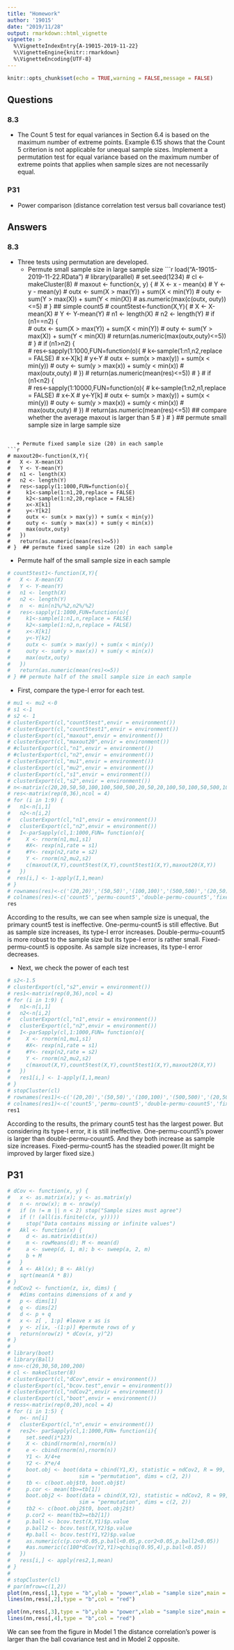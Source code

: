 ```yaml
---
title: "Homework"
author: '19015'
date: "2019/11/28"
output: rmarkdown::html_vignette
vignette: >
  %\VignetteIndexEntry{A-19015-2019-11-22}
  %\VignetteEngine{knitr::rmarkdown}
  %\VignetteEncoding{UTF-8}
---
```


```r
knitr::opts_chunk$set(echo = TRUE,warning = FALSE,message = FALSE)
```

## Questions

### 8.3 
+ The Count 5 test for equal variances in Section 6.4 is based on the maximum number of extreme points. Example 6.15 shows that the Count 5 criterion is not applicable for unequal sample sizes. Implement a permutation test for equal variance based on the maximum number of extreme points that applies when sample sizes are not necessarily equal.

### P31

+ Power comparison (distance correlation test versus ball covariance test)

## Answers

### 8.3

+ Three tests using permutation are developed.
   + Permute small sample size in large sample size
```r
load("A-19015-2019-11-22.RData")
# library(parallel)
# set.seed(1234)
# cl <- makeCluster(8)
# maxout <- function(x, y) {
#   X <- x - mean(x)
#   Y <- y - mean(y)
#   outx <- sum(X > max(Y)) + sum(X < min(Y))
#   outy <- sum(Y > max(X)) + sum(Y < min(X))
#   as.numeric(max(c(outx, outy))<=5)
# }  ## simple count5
# count5test<-function(X,Y){
#   X <- X-mean(X)
#   Y <- Y-mean(Y)
#   n1 <- length(X)
#   n2 <- length(Y)
#   if (n1==n2) {    
#     outx <- sum(X > max(Y)) + sum(X < min(Y))
#     outy <- sum(Y > max(X)) + sum(Y < min(X))
#     return(as.numeric(max(outx,outy)<=5))
#   }
#   if (n1>n2) {    
#     res<-sapply(1:1000,FUN=function(o){
#       k<-sample(1:n1,n2,replace = FALSE)
#       x<-X[k]
#       y<-Y
#       outx <- sum(x > max(y)) + sum(x < min(y))
#       outy <- sum(y > max(x)) + sum(y < min(x))
#       max(outx,outy)
#     })
#     return(as.numeric(mean(res)<=5))
#   }
#   if (n1<n2) {    
#     res<-sapply(1:10000,FUN=function(o){
#       k<-sample(1:n2,n1,replace = FALSE)
#       x<-X
#       y<-Y[k]
#       outx <- sum(x > max(y)) + sum(x < min(y))
#       outy <- sum(y > max(x)) + sum(y < min(x))
#       max(outx,outy)
#     })
#     return(as.numeric(mean(res)<=5)) ## compare whether the average maxout is larger than 5 
#   }
# }  ## permute small sample size in large sample size


```

   + Permute fixed sample size (20) in each sample
```r
# maxout20<-function(X,Y){
#   X <- X-mean(X)
#   Y <- Y-mean(Y)
#   n1 <- length(X)
#   n2 <- length(Y)
#   res<-sapply(1:1000,FUN=function(o){
#     k1<-sample(1:n1,20,replace = FALSE)
#     k2<-sample(1:n2,20,replace = FALSE)
#     x<-X[k1]
#     y<-Y[k2]
#     outx <- sum(x > max(y)) + sum(x < min(y))
#     outy <- sum(y > max(x)) + sum(y < min(x))
#     max(outx,outy)
#   })
#   return(as.numeric(mean(res)<=5))
# }  ## permute fixed sample size (20) in each sample
```

  + Permute half of the small sample size in each sample
```r
# count5test1<-function(X,Y){
#   X <- X-mean(X)
#   Y <- Y-mean(Y)
#   n1 <- length(X)
#   n2 <- length(Y)
#   n  <- min(n1%/%2,n2%/%2)
#   res<-sapply(1:1000,FUN=function(o){
#     k1<-sample(1:n1,n,replace = FALSE)
#     k2<-sample(1:n2,n,replace = FALSE)
#     x<-X[k1]
#     y<-Y[k2]
#     outx <- sum(x > max(y)) + sum(x < min(y))
#     outy <- sum(y > max(x)) + sum(y < min(x))
#     max(outx,outy)
#   })
#   return(as.numeric(mean(res)<=5))
# } ## permute half of the small sample size in each sample
```

+ First, compare the type-I error for each test.

```r
# mu1 <- mu2 <-0
# s1 <-1
# s2 <- 1
# clusterExport(cl,"count5test",envir = environment())
# clusterExport(cl,"count5test1",envir = environment())
# clusterExport(cl,"maxout",envir = environment())
# clusterExport(cl,"maxout20",envir = environment())
# #clusterExport(cl,"n1",envir = environment())
# #clusterExport(cl,"n2",envir = environment())
# clusterExport(cl,"mu1",envir = environment())
# clusterExport(cl,"mu2",envir = environment())
# clusterExport(cl,"s1",envir = environment())
# clusterExport(cl,"s2",envir = environment())
# n<-matrix(c(20,20,50,50,100,100,500,500,20,50,20,100,50,100,50,500,100,500),ncol=2,byrow = TRUE)
# res<-matrix(rep(0,36),ncol = 4)
# for (i in 1:9) {
#   n1<-n[i,1]
#   n2<-n[i,2]
#   clusterExport(cl,"n1",envir = environment())
#   clusterExport(cl,"n2",envir = environment())
#   I<-parSapply(cl,1:1000,FUN= function(o){
#     X <- rnorm(n1,mu1,s1)
#     #X<- rexp(n1,rate = s1)
#     #Y<- rexp(n2,rate = s2)
#     Y <- rnorm(n2,mu2,s2)
#     c(maxout(X,Y),count5test(X,Y),count5test1(X,Y),maxout20(X,Y))
#   })
#  res[i,] <- 1-apply(I,1,mean)
# }
# rownames(res)<-c('(20,20)','(50,50)','(100,100)','(500,500)','(20,50)','(20,100)','(50,100)','(50,500)','(100,500)')  
# colnames(res)<-c('count5','permu-count5','double-permu-couunt5','fixed-permu-count5')
res
```
According to the results, we can see when sample size is unequal, the primary count5 test is ineffective. One-permu-count5 is still effective. But as sample size increases, its type-I error increases. Double-permu-couunt5 is more robust to the sample size but its type-I error is rather small. Fixed-permu-count5 is opposite. As sample size increases, its type-I error decreases.

+ Next, we check the power of each test

```r
# s2<-1.5
# clusterExport(cl,"s2",envir = environment())
# res1<-matrix(rep(0,36),ncol = 4)
# for (i in 1:9) {
#   n1<-n[i,1]
#   n2<-n[i,2]
#   clusterExport(cl,"n1",envir = environment())
#   clusterExport(cl,"n2",envir = environment())
#   I<-parSapply(cl,1:1000,FUN= function(o){
#     X <- rnorm(n1,mu1,s1)
#     #X<- rexp(n1,rate = s1)
#     #Y<- rexp(n2,rate = s2)
#     Y <- rnorm(n2,mu2,s2)
#     c(maxout(X,Y),count5test(X,Y),count5test1(X,Y),maxout20(X,Y))
#   })
#   res1[i,] <- 1-apply(I,1,mean)
# }
# stopCluster(cl)
# rownames(res1)<-c('(20,20)','(50,50)','(100,100)','(500,500)','(20,50)','(20,100)','(50,100)','(50,500)','(100,500)')  
# colnames(res1)<-c('count5','permu-count5','double-permu-couunt5','fixed-permu-count5')
res1
```
According to the results, the primary count5 test has the largest power. But considering its type-I error, it is still ineffective. One-permu-count5's power is larger than double-permu-couunt5. And they both increase as sample size increases. Fixed-permu-count5 has the steadied power.(It might be improved by larger fixed size.)

## P31
```r
# dCov <- function(x, y) {
#   x <- as.matrix(x); y <- as.matrix(y)
#   n <- nrow(x); m <- nrow(y)
#   if (n != m || n < 2) stop("Sample sizes must agree")
#   if (! (all(is.finite(c(x, y)))))
#     stop("Data contains missing or infinite values")
#   Akl <- function(x) {
#     d <- as.matrix(dist(x))
#     m <- rowMeans(d); M <- mean(d)
#     a <- sweep(d, 1, m); b <- sweep(a, 2, m)
#     b + M
#   }
#   A <- Akl(x); B <- Akl(y)
#   sqrt(mean(A * B))
# }
# ndCov2 <- function(z, ix, dims) {
#   #dims contains dimensions of x and y
#   p <- dims[1]
#   q <- dims[2]
#   d <- p + q
#   x <- z[ , 1:p] #leave x as is
#   y <- z[ix, -(1:p)] #permute rows of y
#   return(nrow(z) * dCov(x, y)^2)
# }
# 
# library(boot)
# library(Ball)
# nn<-c(20,30,50,100,200)
# cl <- makeCluster(8)
# clusterExport(cl,"dCov",envir = environment())
# clusterExport(cl,"bcov.test",envir = environment())
# clusterExport(cl,"ndCov2",envir = environment())
# clusterExport(cl,"boot",envir = environment())
# ress<-matrix(rep(0,20),ncol = 4)
# for (i in 1:5) {
#   n<- nn[i]
#   clusterExport(cl,"n",envir = environment())
#   res2<- parSapply(cl,1:1000,FUN= function(i){
#     set.seed(i*123)
#     X <- cbind(rnorm(n),rnorm(n))
#     e <- cbind(rnorm(n),rnorm(n))
#     Y1 <- X/4+e
#     Y2 <- X*e/4
#     boot.obj <- boot(data = cbind(Y1,X), statistic = ndCov2, R = 99,
#                      sim = "permutation", dims = c(2, 2))
#     tb <- c(boot.obj$t0, boot.obj$t)
#     p.cor <- mean(tb>=tb[1])
#     boot.obj2 <- boot(data = cbind(X,Y2), statistic = ndCov2, R = 99,
#                      sim = "permutation", dims = c(2, 2))
#     tb2 <- c(boot.obj2$t0, boot.obj2$t)
#     p.cor2 <- mean(tb2>=tb2[1])
#     p.ball <- bcov.test(X,Y1)$p.value
#     p.ball2 <- bcov.test(X,Y2)$p.value
#     #p.ball <- bcov.test(Y1,Y2)$p.value
#     as.numeric(c(p.cor<0.05,p.ball<0.05,p.cor2<0.05,p.ball2<0.05))
#     #as.numeric(c(100*dCov(Y2,Y1)>qchisq(0.95,4),p.ball<0.05))
#   })
#   ress[i,] <- apply(res2,1,mean)
# }
# 
# stopCluster(cl)
# par(mfrow=c(1,2))
plot(nn,ress[,1],type = "b",ylab = "power",xlab = "sample size",main = "Model 1")
lines(nn,ress[,2],type = "b",col = "red")

plot(nn,ress[,3],type = "b",ylab = "power",xlab = "sample size",main = "Model 2")
lines(nn,ress[,4],type = "b",col = "red")
```

We can see from the figure in Model 1 the distance correlation's power is larger than the ball covariance test and in Model 2 opposite.
